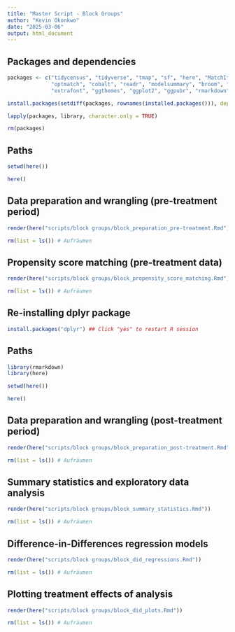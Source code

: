 ```yaml
---
title: "Master Script - Block Groups"
author: "Kevin Okonkwo"
date: "2025-03-06"
output: html_document
---
```


## Packages and dependencies

```r

packages <- c("tidycensus", "tidyverse", "tmap", "sf", "here", "MatchIt", 
              "optmatch", "cobalt", "readr", "modelsummary", "broom", "hrbrthemes",
              "extrafont", "ggthemes", "ggplot2", "ggpubr", "rmarkdown", "Matching")

install.packages(setdiff(packages, rownames(installed.packages())), dependencies = TRUE)

lapply(packages, library, character.only = TRUE)

rm(packages)


```

## Paths

```r

setwd(here())

here()

```

## Data preparation and wrangling (pre-treatment period)

```r

render(here("scripts/block groups/block_preparation_pre-treatment.Rmd"))

rm(list = ls()) # Aufräumen

```

## Propensity score matching (pre-treatment data)

```r

render(here("scripts/block groups/block_propensity_score_matching.Rmd"))

rm(list = ls()) # Aufräumen

```

## Re-installing dplyr package

```r

install.packages("dplyr") ## Click "yes" to restart R session

```

## Paths

```r

library(rmarkdown)
library(here)

setwd(here())

here()

```

## Data preparation and wrangling (post-treatment period)

```r

render(here("scripts/block groups/block_preparation_post-treatment.Rmd"))

rm(list = ls()) # Aufräumen

```

## Summary statistics and exploratory data analysis

```r

render(here("scripts/block groups/block_summary_statistics.Rmd"))

rm(list = ls()) # Aufräumen

```

## Difference-in-Differences regression models

```r

render(here("scripts/block groups/block_did_regressions.Rmd"))

rm(list = ls()) # Aufräumen

```

## Plotting treatment effects of analysis

```r

render(here("scripts/block groups/block_did_plots.Rmd"))

rm(list = ls()) # Aufräumen

```
